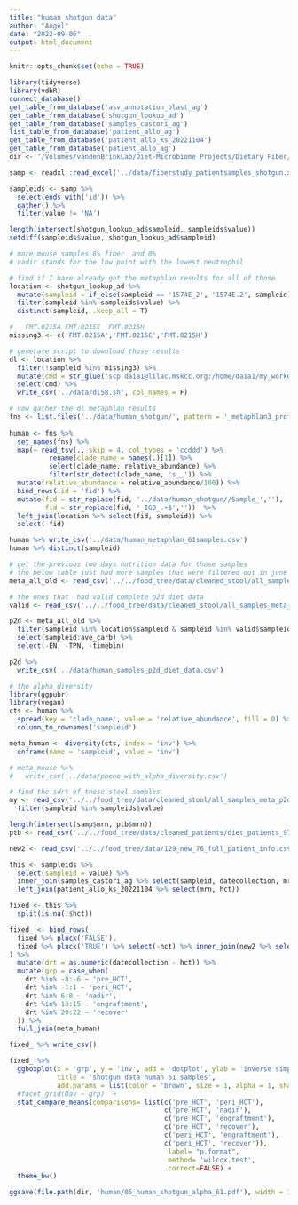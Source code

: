 ```yaml
---
title: "human shotgun data"
author: "Angel"
date: "2022-09-06"
output: html_document
---
```


```r
knitr::opts_chunk$set(echo = TRUE)
```

```r
library(tidyverse)
library(vdbR)
connect_database()
get_table_from_database('asv_annotation_blast_ag')
get_table_from_database('shotgun_lookup_ad')
get_table_from_database('samples_castori_ag')
list_table_from_database('patient_allo_ag')
get_table_from_database('patient_allo_ks_20221104')
get_table_from_database('patient_allo_ag')
dir <- '/Volumes/vandenBrinkLab/Diet-Microbiome Projects/Dietary Fiber/Shotgun Data/'
```

```r
samp <- readxl::read_excel('../data/fiberstudy_patientsamples_shotgun.xlsx')

sampleids <- samp %>% 
  select(ends_with('id')) %>% 
  gather() %>% 
  filter(value != 'NA')

length(intersect(shotgun_lookup_ad$sampleid, sampleids$value))
setdiff(sampleids$value, shotgun_lookup_ad$sampleid)

# more mouse samples 6% fiber  and 0%
# nadir stands for the low point with the lowest neutrophil
```

```r
# find if I have already got the metaphlan results for all of those
location <- shotgun_lookup_ad %>% 
  mutate(sampleid = if_else(sampleid == '1574E_2', '1574E.2', sampleid)) %>% 
  filter(sampleid %in% sampleids$value) %>% 
  distinct(sampleid, .keep_all = T)

#   FMT.0215A FMT.0215C  FMT.0215H
missing3 <- c('FMT.0215A','FMT.0215C','FMT.0215H')

# generate script to download those results
dl <- location %>% 
  filter(!sampleid %in% missing3) %>% 
  mutate(cmd = str_glue('scp daia1@lilac.mskcc.org:/home/daia1/my_workdir/samples/metaphlan/{str_extract(directory, "Sample_.+$")}_metaphlan3_profile.txt .')) %>% 
  select(cmd) %>% 
  write_csv('../data/dl58.sh', col_names = F)

# now gather the dl metaphlan results
fns <- list.files('../data/human_shotgun/', pattern = '_metaphlan3_profile.txt$', full.names = T)
 
human <- fns %>% 
  set_names(fns) %>% 
  map(~ read_tsv(., skip = 4, col_types = 'ccddd') %>% 
          rename(clade_name = names(.)[1]) %>% 
          select(clade_name, relative_abundance) %>% 
          filter(str_detect(clade_name, 's__')) %>% 
  mutate(relative_abundance = relative_abundance/100)) %>% 
  bind_rows(.id = 'fid') %>% 
  mutate(fid = str_replace(fid, '../data/human_shotgun//Sample_',''),
         fid = str_replace(fid, '_IGO_.+$',''))  %>% 
  left_join(location %>% select(fid, sampleid)) %>% 
  select(-fid)

human %>% write_csv('../data/human_metaphlan_61samples.csv')
human %>% distinct(sampleid)
```

```r
# get the previous two days nutrition data for those samples
# the below table just had more samples that were filtered out in june
meta_all_old <- read_csv('../../food_tree/data/cleaned_stool/all_samples_meta_p2d_fg9_dietall_genera36.csv')

# the ones that  had valid complete p2d diet data
valid <- read_csv('../../food_tree/data/cleaned_stool/all_samples_meta_p2d_fg9_updated.csv')

p2d <- meta_all_old %>% 
  filter(sampleid %in% location$sampleid & sampleid %in% valid$sampleid) %>% 
  select(sampleid:ave_carb) %>% 
  select(-EN, -TPN, -timebin)

p2d %>% 
  write_csv('../data/human_samples_p2d_diet_data.csv')
```
```r
# the alpha diversity
library(ggpubr)
library(vegan)
cts <- human %>% 
  spread(key = 'clade_name', value = 'relative_abundance', fill = 0) %>% 
  column_to_rownames('sampleid')

meta_human <- diversity(cts, index = 'inv') %>% 
  enframe(name = 'sampleid', value = 'inv') 

# meta_mouse %>% 
#   write_csv('../data/pheno_with_alpha_diversity.csv')
```

```r
# find the sdrt of those stool samples 
my <- read_csv('../../food_tree/data/cleaned_stool/all_samples_meta_p2d_fg9_updated.csv') %>% 
  filter(sampleid %in% sampleids$value)

length(intersect(samp$mrn, ptb$mrn))
ptb <- read_csv('../../food_tree/data/cleaned_patients/diet_patients_97.csv')

new2 <- read_csv('../../food_tree/data/129_new_76_full_patient_info.csv')

this <- sampleids %>% 
  select(sampleid = value) %>% 
  inner_join(samples_castori_ag %>% select(sampleid, datecollection, mrn)) %>% 
  left_join(patient_allo_ks_20221104 %>% select(mrn, hct))

fixed <- this %>% 
  split(is.na(.$hct))

fixed_ <- bind_rows(
  fixed %>% pluck('FALSE'),
  fixed %>% pluck('TRUE') %>% select(-hct) %>% inner_join(new2 %>% select(mrn, hct))
) %>% 
  mutate(drt = as.numeric(datecollection - hct)) %>% 
  mutate(grp = case_when(
    drt %in% -8:-6 ~ 'pre_HCT',
    drt %in% -1:1 ~ 'peri_HCT',
    drt %in% 6:8 ~ 'nadir',
    drt %in% 13:15 ~ 'engraftment',
    drt %in% 20:22 ~ 'recover'
  )) %>% 
  full_join(meta_human)

fixed_ %>% write_csv()

```

```r
fixed_ %>% 
  ggboxplot(x = 'grp', y = 'inv', add = 'dotplot', ylab = 'inverse simpson',
            title = 'shotgun data human 61 samples', 
            add.params = list(color = 'brown', size = 1, alpha = 1, shape = 20)) +
  #facet_grid(Day ~ grp)  +
  stat_compare_means(comparisons= list(c('pre_HCT', 'peri_HCT'),
                                       c('pre_HCT', 'nadir'),
                                       c('pre_HCT', 'engraftment'),
                                       c('pre_HCT', 'recover'),
                                       c('peri_HCT', 'engraftment'),
                                       c('peri_HCT', 'recover')),
										label= "p.format",
										method= 'wilcox.test',
										correct=FALSE) +
  theme_bw()

ggsave(file.path(dir, 'human/05_human_shotgun_alpha_61.pdf'), width = 10)
 

```

